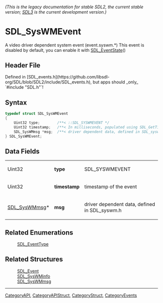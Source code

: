 ====== (This is the legacy documentation for stable SDL2, the current stable version; [https://wiki.libsdl.org/SDL3/ SDL3] is the current development version.) ======
= SDL_SysWMEvent =

A video driver dependent system event (event.syswm.*) This event is disabled by default, you can enable it with [[SDL_EventState]]()

== Header File ==

Defined in [SDL_events.h](https://github.com/libsdl-org/SDL/blob/SDL2/include/SDL_events.h), but apps should _only_ `#include "SDL.h"`!

== Syntax ==

<syntaxhighlight lang='c'>
typedef struct SDL_SysWMEvent
{
    Uint32 type;        /**< ::SDL_SYSWMEVENT */
    Uint32 timestamp;   /**< In milliseconds, populated using SDL_GetTicks() */
    SDL_SysWMmsg *msg;  /**< driver dependent data, defined in SDL_syswm.h */
} SDL_SysWMEvent;</syntaxhighlight>

== Data Fields ==

{|
|Uint32
|'''type'''
|SDL_SYSWMEVENT
|-
|Uint32
|'''timestamp'''
|timestamp of the event
|-
|[[SDL_SysWMmsg]]*
|'''msg'''
|driver dependent data, defined in SDL_syswm.h
|}

== Related Enumerations ==

:[[SDL_EventType]]

== Related Structures ==

:[[SDL_Event]]
:[[SDL_SysWMinfo]]
:[[SDL_SysWMmsg]]

----
[[CategoryAPI]], [[CategoryAPIStruct]], [[CategoryStruct]], [[CategoryEvents]]


